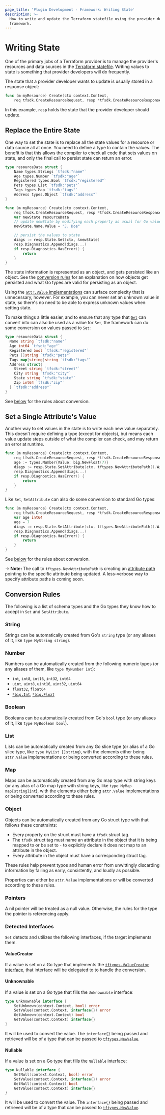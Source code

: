 ```yaml
---
page_title: 'Plugin Development - Framework: Writing State'
description: >-
  How to write and update the Terraform statefile using the provider development
  framework.
---
```


# Writing State

One of the primary jobs of a Terraform provider is to manage the provider's
resources and data sources in the [Terraform statefile](/terraform/language/state). Writing values to state
is something that provider developers will do frequently.

The state that a provider developer wants to update is usually stored in a
response object:

```go
func (m myResource) Create(ctx context.Context,
	req tfsdk.CreateResourceRequest, resp *tfsdk.CreateResourceResponse)
```

In this example, `resp` holds the state that the provider developer should
update.

## Replace the Entire State

One way to set the state is to replace all the state values for a resource or
data source all at once. You need to define a type to contain the values. The benefit is that this allows the compiler to check all code that sets values on state, and only the final call to persist state can return an error.

```go
type resourceData struct {
	Name types.Strings `tfsdk:"name"`
	Age types.Number `tfsdk:"age"`
	Registered types.Bool `tfsdk:"registered"`
	Pets types.List `tfsdk:"pets"`
	Tags types.Map `tfsdk:"tags"`
	Address types.Object `tfsdk:"address"`
}

func (m myResource) Create(ctx context.Context,
	req tfsdk.CreateResourceRequest, resp *tfsdk.CreateResourceResponse) {
	var newState resourceData
	// update newState by modifying each property as usual for Go values
	newState.Name.Value = "J. Doe"

	// persist the values to state
	diags := resp.State.Set(ctx, &newState)
	resp.Diagnostics.Append(diags...)
	if resp.Diagnostics.HasError() {
		return
	}
}
```

The state information is represented as an object, and gets persisted like an
object. See the [conversion rules](#conversion-rules) for an explanation on how
objects get persisted and what Go types are valid for persisting as an object.

Using the [`attr.Value` implementations](/terraform/plugin/framework/types) can
surface complexity that is unnecessary, however. For example, you can never set
an unknown value in state, so there's no need to be able to express unknown
values when setting state.

To make things a little easier, and to ensure that any type that
[`Get`](/terraform/plugin/framework/accessing-values#get-the-entire-configuration-plan-or-state)
can convert into can also be used as a value for `Set`, the framework can do
some conversion on values passed to `Set`:

```go
type resourceData struct {
  Name string `tfsdk:"name"`
  Age int64 `tfsdk:"age"`
  Registered bool `tfsdk:"registered"`
  Pets []string `tfsdk:"pets"`
  Tags map[string]string `tfsdk:"tags"`
  Address struct{
  	Street string `tfsdk:"street"`
	City string `tfsdk:"city"`
	State string `tfsdk:"state"`
	Zip int64 `tfsdk:"zip"`
  } `tfsdk:"address"`
}
```

See [below](#conversion-rules) for the rules about conversion.

## Set a Single Attribute's Value

Another way to set values in the state is to write each new value separately.
This doesn't require defining a type (except for objects), but means each value
update steps outside of what the compiler can check, and may return an error at
runtime.

```go
func (m myResource) Create(ctx context.Context,
	req tfsdk.CreateResourceRequest, resp *tfsdk.CreateResourceResponse) {
	age := types.Number{Value: big.NewFloat(7)}
	diags := resp.State.SetAttribute(ctx, tftypes.NewAttributePath().WithAttributeName("age"), &age)
	resp.Diagnostics.Append(diags...)
	if resp.Diagnostics.HasError() {
		return
	}
}
```

Like `Set`, `SetAttribute` can also do some conversion to standard Go types:

```go
func (m myResource) Create(ctx context.Context,
	req tfsdk.CreateResourceRequest, resp *tfsdk.CreateResourceResponse) {
	var age int64
	age = 7
	diags := resp.State.SetAttribute(ctx, tftypes.NewAttributePath().WithAttributeName("age"), &age)
	resp.Diagnostics.Append(diags...)
	if resp.Diagnostics.HasError() {
		return
	}
}
```

See [below](#conversion-rules) for the rules about conversion.

-> **Note:** The call to `tftypes.NewAttributePath` is creating an [attribute
path](https://pkg.go.dev/github.com/hashicorp/terraform-plugin-go/tftypes#AttributePath)
pointing to the specific attribute being updated. A less-verbose way to specify
attribute paths is coming soon.

## Conversion Rules

The following is a list of schema types and the Go types they know how to
accept in `Set` and `SetAttribute`.

### String

Strings can be automatically created from Go's `string` type (or any aliases of
it, like `type MyString string`).

### Number

Numbers can be automatically created from the following numeric types (or any
aliases of them, like `type MyNumber int`):

-   `int`, `int8`, `int16`, `int32`, `int64`
-   `uint`, `uint8`, `uint16`, `uint32`, `uint64`
-   `float32`, `float64`
-   [`*big.Int`](https://pkg.go.dev/math/big#Int), [`*big.Float`](https://pkg.go.dev/math/big#Float)

### Boolean

Booleans can be automatically created from Go's `bool` type (or any aliases of
it, like `type MyBoolean bool`).

### List

Lists can be automatically created from any Go slice type (or alias of a Go
slice type, like `type MyList []string`), with the elements either being
`attr.Value` implementations or being converted according to these rules.

### Map

Maps can be automatically created from any Go map type with string keys (or any
alias of a Go map type with string keys, like `type MyMap map[string]int`),
with the elements either being `attr.Value` implementations or being converted
according to these rules.

### Object

Objects can be automatically created from any Go struct type with that follows
these constraints:

-   Every property on the struct must have a `tfsdk` struct tag.
-   The `tfsdk` struct tag must name an attribute in the object that it is being
    mapped to or be set to `-` to explicitly declare it does not map to an
    attribute in the object.
-   Every attribute in the object must have a corresponding struct tag.

These rules help prevent typos and human error from unwittingly discarding
information by failing as early, consistently, and loudly as possible.

Properties can either be `attr.Value` implementations or will be converted
according to these rules.

### Pointers

A nil pointer will be treated as a null value. Otherwise, the rules for the
type the pointer is referencing apply.

### Detected Interfaces

`Set` detects and utilizes the following interfaces, if the target implements
them.

#### ValueCreator

If a value is set on a Go type that implements the [`tftypes.ValueCreator`
interface](https://pkg.go.dev/github.com/hashicorp/terraform-plugin-go/tftypes#ValueCreator),
that interface will be delegated to to handle the conversion.

#### Unknownable

If a value is set on a Go type that fills the `Unknownable` interface:

```go
type Unknownable interface {
	SetUnknown(context.Context, bool) error
	SetValue(context.Context, interface{}) error
	GetUnknown(context.Context) bool
	GetValue(context.Context) interface{}
}
```

It will be used to convert the value. The `interface{}` being passed and
retrieved will be of a type that can be passed to
[`tftypes.NewValue`](https://pkg.go.dev/github.com/hashicorp/terraform-plugin-go/tftypes#NewValue).

#### Nullable

If a value is set on a Go type that fills the `Nullable` interface:

```go
type Nullable interface {
	SetNull(context.Context, bool) error
	SetValue(context.Context, interface{}) error
	GetNull(context.Context) bool
	GetValue(context.Context) interface{}
}
```

It will be used to convert the value. The `interface{}` being passed and
retrieved will be of a type that can be passed to
[`tftypes.NewValue`](https://pkg.go.dev/github.com/hashicorp/terraform-plugin-go/tftypes#NewValue).
